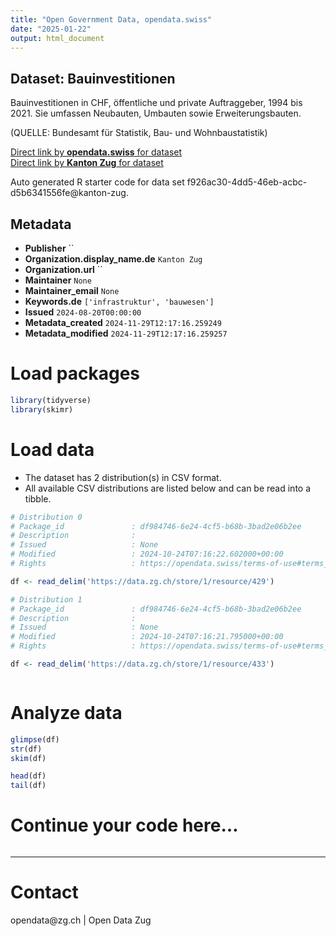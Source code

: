```yaml
---
title: "Open Government Data, opendata.swiss"
date: "2025-01-22"
output: html_document
---
```


## Dataset: Bauinvestitionen

Bauinvestitionen in CHF, öffentliche und private Auftraggeber, 1994 bis 2021.
Sie umfassen Neubauten, Umbauten sowie Erweiterungsbauten.

(QUELLE: Bundesamt für Statistik, Bau- und Wohnbaustatistik)

[Direct link by **opendata.swiss** for dataset](https://opendata.swiss/de/dataset/bauinvestitionen)<br>
[Direct link by **Kanton Zug** for dataset](https://www.zg.ch/behoerden/gesundheitsdirektion/statistikfachstelle/themen/09bau-und-wohnungswesen/bautaetigkeit-1)

Auto generated R starter code for data set f926ac30-4dd5-46eb-acbc-d5b6341556fe@kanton-zug.

## Metadata

- **Publisher** ``
- **Organization.display_name.de** `Kanton Zug`
- **Organization.url** ``
- **Maintainer** `None`
- **Maintainer_email** `None`
- **Keywords.de** `['infrastruktur', 'bauwesen']`
- **Issued** `2024-08-20T00:00:00`
- **Metadata_created** `2024-11-29T12:17:16.259249`
- **Metadata_modified** `2024-11-29T12:17:16.259257`


# Load packages

```r

library(tidyverse)
library(skimr)

```

# Load data

-   The dataset has 2 distribution(s) in CSV format.
-   All available CSV distributions are listed below and can be read into a tibble.

```r

# Distribution 0
# Package_id               : df984746-6e24-4cf5-b68b-3bad2e06b2ee
# Description              : 
# Issued                   : None
# Modified                 : 2024-10-24T07:16:22.602000+00:00
# Rights                   : https://opendata.swiss/terms-of-use#terms_open

df <- read_delim('https://data.zg.ch/store/1/resource/429')

# Distribution 1
# Package_id               : df984746-6e24-4cf5-b68b-3bad2e06b2ee
# Description              : 
# Issued                   : None
# Modified                 : 2024-10-24T07:16:21.795000+00:00
# Rights                   : https://opendata.swiss/terms-of-use#terms_open

df <- read_delim('https://data.zg.ch/store/1/resource/433')



```

# Analyze data

```r

glimpse(df)
str(df)
skim(df)

head(df)
tail(df)

```

# Continue your code here...

```r

```

------------------------------------------------------------------------

# Contact

opendata@zg.ch | Open Data Zug
